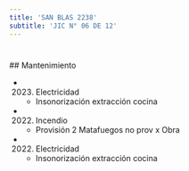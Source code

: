 ```yaml
---
title: 'SAN BLAS 2238'
subtitle: 'JIC N° 06 DE 12'
---
```


#


 ## Mantenimiento

*  (2023) Electricidad 
    + Insonorización extracción cocina

*  (2022) Incendio 
    + Provisión 2 Matafuegos no prov x Obra

*  (2022) Electricidad 
    + Insonorización extracción cocina



